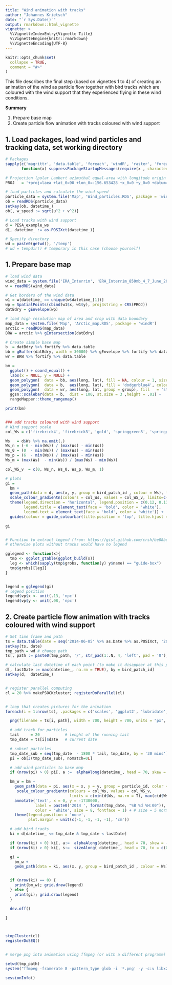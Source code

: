 ```yaml
---
title: "Wind animation with tracks"
author: "Johannes Krietsch"
date: "`r Sys.Date()`"
output: rmarkdown::html_vignette
vignette: >
  %\VignetteIndexEntry{Vignette Title}
  %\VignetteEngine{knitr::rmarkdown}
  %\VignetteEncoding{UTF-8}
---
```


```r
knitr::opts_chunk$set(
  collapse = TRUE,
  comment = "#>"
)
```

This file describes the final step (based on vignettes 1 to 4) of creating an animation of the wind as particle flow together with bird tracks which are coloured with the wind support that they experienced flying in these wind conditions.

**Summary**

1. Prepare base map
2. Create particle flow animation with tracks coloured with wind support


## 1. Load packages, load wind particles and tracking data, set working directory

```r

# Packages
sapply(c('magrittr', 'data.table', 'foreach', 'windR', 'raster', 'foreach', 'doParallel', 'ggplot2', 'stringr', 'grid', 'rgeos'),
       function(x) suppressPackageStartupMessages(require(x , character.only = TRUE, quietly = TRUE) ) )

# Projection (polar Lambert azimuthal equal-area with longitude origin 156.65° W)
PROJ   = '+proj=laea +lat_0=90 +lon_0=-156.653428 +x_0=0 +y_0=0 +datum=WGS84 +units=m +no_defs +ellps=WGS84 +towgs84=0,0,0 '

# load particles and calculate the wind speed
particle_data = system.file('Map', 'Wind_particles.RDS', package = 'windR')
ob = readRDS(particle_data)
setkey(ob, datetime_)
ob[, w_speed := sqrt(u^2 + v^2)]

# Load tracks with wind support
d = PESA_example_ws
d[, datetime_ := as.POSIXct(datetime_)]

# Specify directory
wd = paste0(getwd(), '/temp')
# wd = tempdir() # temporary in this case (choose yourself)

```


## 1. Prepare base map

```r

# load wind data
wind_data = system.file('ERA_Interrim', 'ERA_Interrim_850mb_4_7_June_2014_10km.RDS', package = 'windR')
w = readRDS(wind_data)

# Get borders of the wind data
w1 = w[datetime_ == unique(w$datetime_[1])]
wp = SpatialPoints(cbind(w1$x, w1$y), proj4string = CRS(PROJ))
datBdry = gEnvelope(wp)

# load high resolution map of area and crop with data boundary
map_data = system.file('Map', 'Arctic_map.RDS', package = 'windR')
arctic = readRDS(map_data)
BRW = arctic %>% gIntersection(datBdry)

# Create simple base map
b  = datBdry %>% fortify %>% data.table
bb = gBuffer(datBdry, width = 30000) %>% gEnvelope %>% fortify %>% data.table
wr = BRW %>% fortify %>% data.table

bm =
  ggplot() + coord_equal() +
  labs(x = NULL, y = NULL) +
  geom_polygon(  data = bb, aes(long, lat), fill = NA, colour = 1, size = .1) +
  geom_polygon(  data = b,  aes(long, lat), fill = 'dodgerblue4', colour = 1, size = .1) +
  geom_polygon(  data = wr, aes(long, lat, group = group), fill   = 'steelblue4' , colour = 'white', size = .2) +
  ggsn::scalebar(data = b,  dist = 100, st.size = 3 ,height = .01) +
  rangeMapper::theme_rangemap()

print(bm)


### add tracks coloured with wind support
# Wind support scale
col_Ws = c('firebrick4', 'firebrick3', 'gold', 'springgreen3', 'springgreen4', 'springgreen4')

Ws   = d$Ws %>% na.omit(.)
Ws_n = (-6 - min(Ws)) / (max(Ws) - min(Ws))
Ws_0 = (0  - min(Ws)) / (max(Ws) - min(Ws))
Ws_p = (6  - min(Ws)) / (max(Ws) - min(Ws))
Ws_m = (max(Ws)  - min(Ws)) / (max(Ws) - min(Ws))

col_WS_v  = c(0, Ws_n, Ws_0, Ws_p, Ws_m, 1)

# plots
gi =
  bm +
  geom_path(data = d, aes(x, y, group = bird_patch_id , colour = Ws), lineend = "round", size = 0.7) +
  scale_colour_gradientn(colours = col_Ws, values = col_WS_v, limits=c(min(d$Ws, na.rm = T), max(d$Ws, na.rm = T)), name = 'Wind support (m/s)') +
  theme(legend.direction = 'horizontal', legend.position = c(0.12, 0.13),
        legend.title = element_text(face = 'bold', color = 'white'),
        legend.text = element_text(face = 'bold', color = 'white')) +
  guides(colour = guide_colourbar(title.position = 'top', title.hjust = 0.5, barwidth = 8))

gi


# Function to extract legend (from: https://gist.github.com/crsh/be88be19233f1df4542aca900501f0fb#file-gglegend-r-L7)
# otherwise plots without tracks would have no legend

gglegend <- function(x){
  tmp <- ggplot_gtable(ggplot_build(x))
  leg <- which(sapply(tmp$grobs, function(y) y$name) == "guide-box")
  tmp$grobs[[leg]]
}


legend = gglegend(gi)
# legend position
legend$vp$x <- unit(.13, 'npc')
legend$vp$y <- unit(.08, 'npc')


```


## 2. Create particle flow animation with tracks coloured with wind support

```r

# Set time frame and path
ts = data.table(date = seq('2014-06-05' %>% as.Date %>% as.POSIXct, '2014-06-07' %>% as.Date %>% as.POSIXct, by = '30 mins') )
setkey(ts, date)
tmp_path = wd # change path
ts[, path := paste0(tmp_path, '/', str_pad(1:.N, 4, 'left', pad = '0'), '.png')   ]

# calculate last datetime of each point (to make it disappear at this point)
d[, lastDate := max(datetime_, na.rm = TRUE), by = bird_patch_id]
setkey(d,  datetime_)


# register parallel computing
cl = 20 %>% makePSOCKcluster; registerDoParallel(cl)


# loop that creates pictures for the animation
foreach(i = 1:nrow(ts), .packages = c('scales', 'ggplot2', 'lubridate', 'stringr', 'data.table', 'windR', 'grid') ) %dopar% {

  png(filename = ts[i, path], width = 700, height = 700, units = "px", pointsize = 9, bg = "white")

  # add track for particles
  tail     = 20           # lenght of the running tail
  tmp_date = ts[i]$date   # current date

  # subset particles
  tmp_date_sub = seq(tmp_date  - 1800 * tail, tmp_date, by = '30 mins')
  pi = ob[J(tmp_date_sub), nomatch=0L]

  # add wind particles to base map
  if (nrow(pi) > 0) pi[, a :=  alphaAlong(datetime_, head = 70, skew = -2), by = particle_id] # alpha

  bm_w = bm +
    geom_path(data = pi, aes(x = x, y = y, group = particle_id, color = w_speed), alpha = pi$a) +
     scale_colour_gradientn(colours = col_Ws, values = col_WS_v, 
                            limits = c(min(d$Ws, na.rm = T), max(c(d$Ws, ob$w_speed), na.rm = T)), name = 'Wind support (m/s)') +
    annotate('text', x = 0, y = -1730000,
             label = paste0('2014 ', format(tmp_date, "%B %d %H:00")),
             color = 'white', size = 8, fontface = 1) + # size = 5 normal resolution, 8 for high
    theme(legend.position = 'none',
          plot.margin = unit(c(-1, -1, -1, -1), 'cm'))

  # add bird tracks
  ki = d[datetime_ <= tmp_date & tmp_date < lastDate]

  if (nrow(ki) > 0) ki[, a:=  alphaAlong(datetime_, head = 70, skew = -0.1) ,     by = bird_patch_id] # alpha
  if (nrow(ki) > 0) ki[, s:=  sizeAlong( datetime_, head = 70, to = c(0.1,2.5)) , by = bird_patch_id] # size

  gi =
    bm_w +
    geom_path(data = ki, aes(x, y, group = bird_patch_id , colour = Ws), lineend = "round",  alpha = ki$a, size = ki$s)


  if (nrow(ki) == 0) {
    print(bm_w); grid.draw(legend)
  } else {
    print(gi); grid.draw(legend)
  }

  dev.off()

}



stopCluster(cl)
registerDoSEQ()


# merge png into animation using ffmpeg (or with a different programm)

setwd(tmp_path)
system("ffmpeg -framerate 8 -pattern_type glob -i '*.png' -y -c:v libx264 -profile:v high -crf 1 -pix_fmt yuv420p Wind_particles_bird_tracks_animation.mov")

```



```r
sessionInfo()
```
